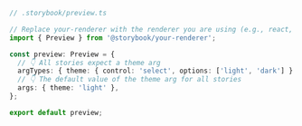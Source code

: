 ```ts
// .storybook/preview.ts

// Replace your-renderer with the renderer you are using (e.g., react, vue3, angular, etc.)
import { Preview } from '@storybook/your-renderer';

const preview: Preview = {
  // 👇 All stories expect a theme arg
  argTypes: { theme: { control: 'select', options: ['light', 'dark'] } },
  // 👇 The default value of the theme arg for all stories
  args: { theme: 'light' },
};

export default preview;
```
